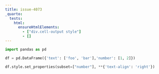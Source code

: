 ```yaml
---
title: issue-4073
_quarto:
  tests:
    html:
      ensureHtmlElements:
        - ["div.cell-output style"]
        - []
---
```


```python
import pandas as pd

df = pd.DataFrame({'text': ['foo', 'bar'],'number': [1, 2]})

df.style.set_properties(subset=["number"], **{'text-align': 'right'})
```
</style>